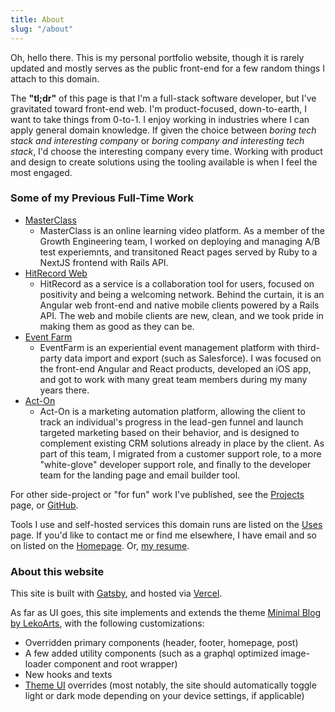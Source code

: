 ```yaml
---
title: About
slug: "/about"
---
```

Oh, hello there. This is my personal portfolio website, though it is rarely updated and mostly serves as the public front-end for a few random things I attach to this domain.

The **"tl;dr"** of this page is that I'm a full-stack software developer, but I've gravitated toward front-end web. I'm product-focused, down-to-earth, I want to take things from 0-to-1. I enjoy working in industries where I can apply general domain knowledge. If given the choice between *boring tech stack and interesting company* or *boring company and interesting tech stack*, I'd choose the interesting company every time. Working with product and design to create solutions using the tooling available is when I feel the most engaged.

### Some of my Previous Full-Time Work
* [MasterClass](https://masterclass.com)
    * MasterClass is an online learning video platform. As a member of the Growth Engineering team, I worked on deploying and managing A/B test experiemnts, and transitoned React pages served by Ruby to a NextJS frontend with Rails API.
* [HitRecord Web](https://hitrecord.org)
    * HitRecord as a service is a collaboration tool for users, focused on positivity and being a welcoming network. Behind the curtain, it is an Angular web front-end and native mobile clients powered by a Rails API. The web and mobile clients are new, clean, and we took pride in making them as good as they can be.
* [Event Farm](https://eventfarm.com)
    * EventFarm is an experiential event management platform with third-party data import and export (such as Salesforce). I was focused on the front-end Angular and React products, developed an iOS app, and got to work with many great team members during my many years there.
* [Act-On](https://act-on.com)
    * Act-On is a marketing automation platform, allowing the client to track an individual's progress in the lead-gen funnel and launch targeted marketing based on their behavior, and is designed to complement existing CRM solutions already in place by the client. As part of this team, I migrated from a customer support role, to a more "white-glove" developer support role, and finally to the developer team for the landing page and email builder tool.

For other side-project or "for fun" work I've published, see the [Projects](/projects) page, or [GitHub](https://github.com/jdodsoncollins).

Tools I use and self-hosted services this domain runs are listed on the [Uses](/uses) page. If you'd like to contact me or find me elsewhere, I have email and so on listed on the [Homepage](/). Or, [my resume](https://standardresume.co/r/jeremy-d-collins).


### About this website

This site is built with [Gatsby](https://www.gatsbyjs.org/), and hosted via [Vercel](https://vercel.com/dashboard).


As far as UI goes, this site implements and extends the theme [Minimal Blog by LekoArts](https://github.com/LekoArts/gatsby-themes/tree/master/themes/gatsby-theme-minimal-blog), with the following customizations:
- Overridden primary components (header, footer, homepage, post)
- A few added utility components (such as a graphql optimized image-loader component and root wrapper)
- New hooks and texts
- [Theme UI](https://www.gatsbyjs.org/docs/theme-ui/) overrides (most notably, the site should automatically toggle light or dark mode depending on your device settings, if applicable)